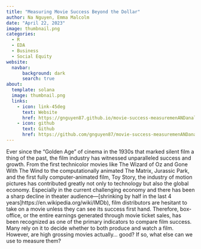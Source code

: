 ```yaml
---
title: "Measuring Movie Success Beyond the Dollar"
author: Na Nguyen, Emma Malcolm
date: "April 22, 2023"
image: thumbnail.png
categories:
  - R
  - EDA
  - Business
  - Social Equity
website: 
  navbar:
      background: dark
      search: true
about: 
  template: solana
  image: thumbnail.png
  links: 
    - icon: link-45deg
      text: Website
      href: https://gnguyen87.github.io/movie-success-measuremenANDanalysis/
    - icon: github
      text: Github
      href: https://github.com/gnguyen87/movie-success-measuremenANDanalysis
---
```


Ever since the "Golden Age" of cinema in the 1930s that marked silent film a thing of the past, the film industry has witnessed unparalleled success and growth. From the first technicolor movies like The Wizard of Oz and Gone With The Wind to the computationally animated The Matrix, Jurassic Park, and the first fully computer-animated film, Toy Story, the industry of motion pictures has contributed greatly not only to technology but also the global economy. Especially in the current challenging economy and there has been a sharp decline in theater audience---\[shrinking by half in the last 4 years\]https://en.wikipedia.org/wiki/IMDb), film distributors are hesitant to take on a movie unless they can see its success first hand. Therefore, box-office, or the entire earnings generated through movie ticket sales, has been recognized as one of the primary indicators to compare film success. Many rely on it to decide whether to both produce and watch a film. However, are high grossing movies actually... good? If so, what else can we use to measure them?
